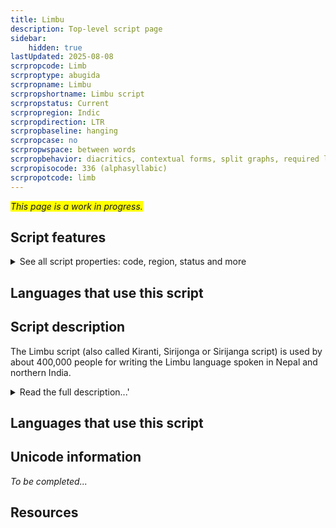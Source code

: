 ```yaml
---
title: Limbu
description: Top-level script page
sidebar:
    hidden: true
lastUpdated: 2025-08-08
scrpropcode: Limb
scrproptype: abugida
scrpropname: Limbu
scrpropshortname: Limbu script
scrpropstatus: Current
scrpropregion: Indic
scrpropdirection: LTR
scrpropbaseline: hanging
scrpropcase: no
scrpropwspace: between words
scrpropbehavior: diacritics, contextual forms, split graphs, required ligatures
scrpropisocode: 336 (alphasyllabic)
scrpropotcode: limb
---
```


<span style='background-color:yellow'>_This page is a work in progress._</span>


## Script features

<details>
<summary> See all script properties: code, region, status and more</summary>
<ScriptInfo />
</details>

## Languages that use this script

<WsList script='Limb' wsMax='5' />

## Script description

The Limbu script (also called Kiranti, Sirijonga or Sirijanga script) is used by about 400,000 people for writing the Limbu language spoken in Nepal and northern India.

<details>
<summary>Read the full description...'</summary>The Limbu language is also written in the Devanagari script. It was first brought to the attention of the wider world by the scholars Francis Buchanan Hamilton, A. Campbell and Brian Hodgson in the mid to late 19th century. The origins of the script are unknown; it is evident from its structure that it is of Brahmic derivation, and appears to be closely related to the Lepcha script. Limbu folklore relates that in the 9th century the Limbu king Sirijanga prayed to the goddess Saravati for wisdom as to how to devise a script for his people, and in response she revealed the story of creation to him, written in the script. The original script was modified in the mid 20th century by Imansin Cemjon and B.B. Subba, who increased the number of signs and re-assigned new values to some of the original symbols.

The Limbu script is an abugida; every letter represents a CV syllable having the inherent vowel [ɔ]. There are six other vowel sounds used in the Limbu language, [i, e, ɛ, a, o, u], which are represented using a vowel diacritic above, below or to the right of the base letter. This diacritic overrides the inherent [ɔ] vowel. There is also a diacritic mark for representing [ɔ], which is not regularly used as it is somewhat redundant. Syllable-initial vowels are written using a vowel-carrier, which in its unmarked form represents syllable-initial [ɔ], modified by the appropriate vowel diacritic.

There are twenty-eight basic consonant letters, which are not arranged in any standard canonical order. Three letters, _y_, _r_ and _w_, also have a post-consonantal subjoining form which can be used for writing consonant clusters. The vowel which follows a consonant cluster is written above the first consonant in the cluster. For example to represent [kwa] the base letter _k_ is written with the _a_ diacritic above it and the subjoining form of _w_ to the right of the _k+a_ stack. There is no [kwa]/[kaw] ambiguity in this cluster; [kaw] would be written using the syllable-final form of _w_.

<span style='color: red'>_Missing image: LimbuKWA.png_</span>

Syllable-final consonants can be written in one of two ways; eight letters, _k_, _ng_, _t_, _n_, _p_, _m_, _r_ and _l_ have a special "small" form for use at the end of a syllable. These letters do not contain an inherent vowel. Other syllable-final consonants are found mostly in loan words and are written with the letter's full form and the _sa-i_ diacritic, which among its other functions cancels the inherent vowel in a consonant.

Vowel length is distinctive in spoken Limbu. A long vowel in open syllables is represented in writing by means of the _kemphreng_ symbol over the initial letter. _Kemphreng_ can also be written above the initial letters of closed syllables having a long vowel, if the closing consonant is written in its "small" form. Alternatively, the closing consonant can be marked by the _sa-i_ sign, which in this context indicates both that the [ɔ] vowel inherent in that letter has been muted and that the preceding vowel is long. 

As well as _kemphreng_ and _sa-i_, a diacritic called _mukphren_ is used, for representing glottalization; in practice this normally means a glottal stop is pronounced at the same time as a final consonant.

There is a script-specific set of numerals 0-9, but Devanagari and Latin numerals are also used; often together in the same text.

The double danda, a double vertical line, is used at the end of sentences. A Limbu question mark and exclamation mark are also used, especially by Sikkimese writers.
</details>

## Languages that use this script

<WsList script='Limb' wsMax='5' />

## Unicode information

_To be completed..._

## Resources

<ScriptResources detailSummary='seemore' />

